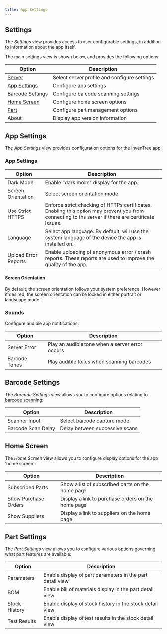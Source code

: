```yaml
---
title: App Settings
---
```



## Settings

The *Settings* view provides access to user configurable settings, in addition to information about the app itself.

The main settings view is shown below, and provides the following options:

| Option | Description |
| --- | --- |
| [Server](/app/connect) | Select server profile and configure settings |
| [App Settings](#app-settings) | Configure app settings |
| [Barcode Settings](#barcode-settings) | Configure barcode scanning settings |
| [Home Screen](#home-screen) | Configure home screen options |
| [Part](#part-settings) | Configure part management options |
| About | Display app version information |

<Thumbnail src="/img/app/settings.png" title="Settings View" />

## App Settings

The *App Settings* view provides configuration options for the InvenTree app:

<Thumbnail src="/img/app/app_settings.png" title="App settings" />

### App Settings

| Option | Description |
| --- | --- |
| Dark Mode | Enable "dark mode" display for the app. |
| Screen Orientation | Select [screen orientation mode](#screen-orientation) |
| Use Strict HTTPS | Enforce strict checking of HTTPs certificates. Enabling this option may prevent you from connecting to the server if there are certificate issues. |
| Language | Select app language. By default, will use the system language of the device the app is installed on. |
| Upload Error Reports | Enable uploading of anonymous error / crash reports. These reports are used to improve the quality of the app. |

#### Screen Orientation

By default, the screen orientation follows your system preference. However if desired, the screen orientation can be locked in either portrait or landscape mode.

### Sounds

Configure audible app notifications:

| Option | Description |
| --- | --- |
| Server Error | Play an audible tone when a server error occurs |
| Barcode Tones | Play audible tones when scanning barcodes |

## Barcode Settings

The *Barcode Settings* view allows you to configure options relating to [barcode scanning](/app/barcode):

<Thumbnail src="/img/app/barcode_settings.png" title="Barcode settings" />

| Option | Description |
| --- | --- |
| Scanner Input | Select barcode capture mode |
| Barcode Scan Delay | Delay between successive scans |

## Home Screen

The *Home Screen* view allows you to configure display options for the app 'home screen':

<Thumbnail src="/img/app/home_settings.png" title="Home settings" />

| Option | Description |
| --- | --- |
| Subscribed Parts | Show a list of subscribed parts on the home page |
| Show Purchase Orders | Display a link to purchase orders on the home page |
| Show Suppliers | Display a link to suppliers on the home page |

## Part Settings

The *Part Settings* view allows you to configure various options governing what part features are available:

| Option | Description |
| --- | --- |
| Parameters | Enable display of part parameters in the part detail view |
| BOM | Enable bill of materials display in the part detail view |
| Stock History | Enable display of stock history in the stock detail view |
| Test Results | Enable display of test results in the stock detail view |
